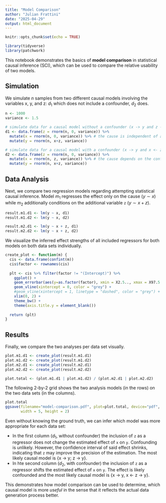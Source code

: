 ```yaml
---
title: "Model Comparison"
author: "Julian Frattini"
date: "2025-04-29"
output: html_document
---
```


```r
knitr::opts_chunk$set(echo = TRUE)

library(tidyverse)
library(patchwork)
```

This notebook demonstrates the basics of **model comparison** in statistical causal inference (SCI), which can be used to compare the relative usability of two models.

## Simulation

We simulate $n$ samples from two different causal models involving the variables x, y, and z: $d_1$ which does not include a confounder, $d_2$ does.

```r
n <- 1000
variance <- 1.5

# simulate data for a causal model without a confounder (x -> y and z -> y)
d1 <- data.frame(z = rnorm(n, 0, variance)) %>% 
  mutate(x = rnorm(n, 0, variance)) %>% # the cause is independent of any variable
  mutate(y = rnorm(n, x+z, variance))

# simulate data for a causal model with a confounder (x -> y and x <- z -> y)
d2 <- data.frame(z = rnorm(n, 0, variance)) %>% 
  mutate(x = rnorm(n, z, variance)) %>% # the cause depends on the confounder
  mutate(y = rnorm(n, x+z, variance))
```

## Data Analysis

Next, we compare two regression models regarding attempting statistical causal inference. Model $m_1$ regresses the effect only on the cause ($y \sim x$) while $m_2$ additionally conditions on the additional variable `z` ($y \sim x + z$).

```r
result.m1.d1 <- lm(y ~ x, d1)
result.m1.d2 <- lm(y ~ x, d2)

result.m2.d1 <- lm(y ~ x + z, d1)
result.m2.d2 <- lm(y ~ x + z, d2)
```

We visualize the inferred effect strengths of all included regressors for both models on both data sets individually.

```r
create_plot <- function(m) {
  cis <- data.frame(confint(m))
  cis$factor <- rownames(cis)
  
  plt <- cis %>% filter(factor != "(Intercept)") %>% 
    ggplot() + 
    geom_errorbar(aes(y=as.factor(factor), xmin = X2.5.., xmax = X97.5..)) +
    geom_vline(xintercept = 0, color = "grey") +
    #geom_vline(xintercept = 1, linetype = "dashed", color = "grey") +
    xlim(0, 2) +
    theme_bw() +
    theme(axis.title.y = element_blank())
  
  return (plt)
}
```

## Results

Finally, we compare the two analyses per data set visually.

```r
plot.m1.d1 <- create_plot(result.m1.d1)
plot.m1.d2 <- create_plot(result.m1.d2)
plot.m2.d1 <- create_plot(result.m2.d1)
plot.m2.d2 <- create_plot(result.m2.d2)

plot.total <- (plot.m1.d1 | plot.m1.d2) / (plot.m2.d1 | plot.m2.d2)
```

The following 2-by-2 grid shows the two analysis models (in the rows) on the two data sets (in the columns).

```r
plot.total
ggsave(filename="model-comparison.pdf", plot=plot.total, device="pdf", path="figures", 
       width = 5, height = 2)
```

Even without knowing the ground truth, we can infer which model was more appropriate for each data set:

- In the first column ($d_1$, without confounder) the inclusion of `z` as a regressor does not change the estimated effect of `x` on `y`. Confounding is unlikely. However, the confidence interval of said effect shrinks, indicating that `z` may improve the precision of the estimation. The most likely causal model is {x -> y; z -> y}.
- In hte second column ($d_2$, with confounder) the inclusion of `z` as a regressor shifts the estimated effect of `x` on `y`. The effect is likely confounded and the most likely causal model is {x -> y, x <- z -> y}.

This demonstrates how model comparison can be used to determine, which causal model is more *useful* in the sense that it reflects the actual data generation process better.
